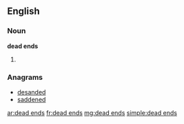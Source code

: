 ==English==

===Noun===
'''dead ends'''

# {{plural of|dead end}}

===Anagrams===
* [[desanded#English|desanded]]
* [[saddened#English|saddened]]

[[ar:dead ends]]
[[fr:dead ends]]
[[mg:dead ends]]
[[simple:dead ends]]
